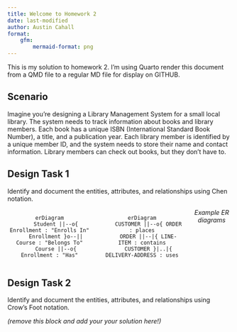 ```yaml
---
title: Welcome to Homework 2
date: last-modified
author: Austin Cahall
format:
    gfm:
        mermaid-format: png
---
```


This is my solution to homework 2. I'm using Quarto render this document from a QMD file to a regular
MD file for display on GITHUB.

## Scenario

Imagine you're designing a Library Management System for a small local library. The system needs to track information about books and library members. Each book has a unique ISBN (International Standard Book Number), a title, and a publication year. Each library member is identified by a unique member ID, and the system needs to store their name and contact information. Library members can check out books, but they don’t have to.

## Design Task 1

Identify and document the entities, attributes, and relationships using Chen notation.

<center>
:::: {.columns}

::: {.column}
```mermaid
erDiagram
    Student ||--o{ Enrollment : "Enrolls In"
    Enrollment }o--|| Course : "Belongs To"
    Course ||--o{ Enrollment : "Has"
```
:::
::: {.column}

```mermaid
erDiagram
    CUSTOMER ||--o{ ORDER : places
    ORDER ||--|{ LINE-ITEM : contains
    CUSTOMER }|..|{ DELIVERY-ADDRESS : uses
```
:::

<center>*Example ER diagrams*</center>
::::
</center>

## Design Task 2

Identify and document the entities, attributes, and relationships using Crow’s Foot notation.

*(remove this block and add your your solution here!)*

